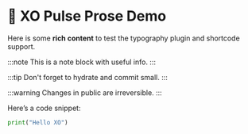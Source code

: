 # 📘 XO Pulse Prose Demo

Here is some **rich content** to test the typography plugin and shortcode support.

:::note
This is a note block with useful info.
:::

:::tip
Don't forget to hydrate and commit small.
:::

:::warning
Changes in public are irreversible.
:::

Here’s a code snippet:

```python
print("Hello XO")
